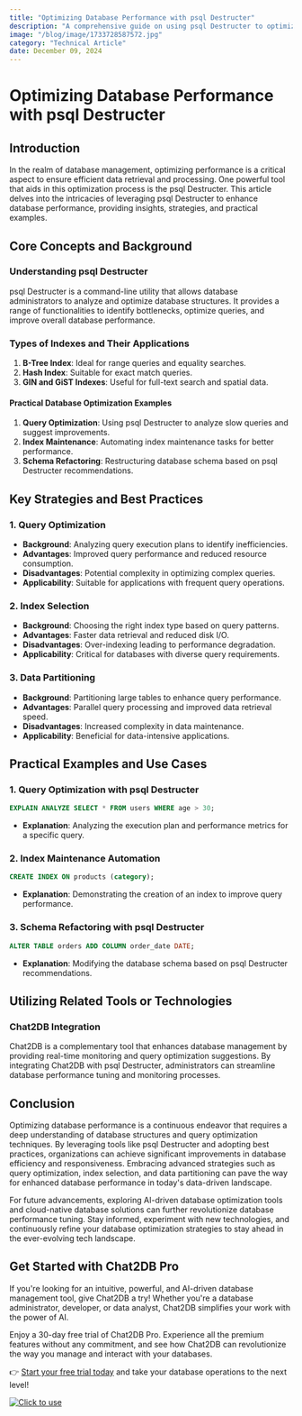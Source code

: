 ```yaml
---
title: "Optimizing Database Performance with psql Destructer"
description: "A comprehensive guide on using psql Destructer to optimize database performance, covering key concepts, strategies, practical examples, and tools."
image: "/blog/image/1733728587572.jpg"
category: "Technical Article"
date: December 09, 2024
---
```


# Optimizing Database Performance with psql Destructer

## Introduction

In the realm of database management, optimizing performance is a critical aspect to ensure efficient data retrieval and processing. One powerful tool that aids in this optimization process is the psql Destructer. This article delves into the intricacies of leveraging psql Destructer to enhance database performance, providing insights, strategies, and practical examples.

## Core Concepts and Background

### Understanding psql Destructer

psql Destructer is a command-line utility that allows database administrators to analyze and optimize database structures. It provides a range of functionalities to identify bottlenecks, optimize queries, and improve overall database performance.

### Types of Indexes and Their Applications

1. **B-Tree Index**: Ideal for range queries and equality searches.
2. **Hash Index**: Suitable for exact match queries.
3. **GIN and GiST Indexes**: Useful for full-text search and spatial data.

#### Practical Database Optimization Examples

1. **Query Optimization**: Using psql Destructer to analyze slow queries and suggest improvements.
2. **Index Maintenance**: Automating index maintenance tasks for better performance.
3. **Schema Refactoring**: Restructuring database schema based on psql Destructer recommendations.

## Key Strategies and Best Practices

### 1. Query Optimization

- **Background**: Analyzing query execution plans to identify inefficiencies.
- **Advantages**: Improved query performance and reduced resource consumption.
- **Disadvantages**: Potential complexity in optimizing complex queries.
- **Applicability**: Suitable for applications with frequent query operations.

### 2. Index Selection

- **Background**: Choosing the right index type based on query patterns.
- **Advantages**: Faster data retrieval and reduced disk I/O.
- **Disadvantages**: Over-indexing leading to performance degradation.
- **Applicability**: Critical for databases with diverse query requirements.

### 3. Data Partitioning

- **Background**: Partitioning large tables to enhance query performance.
- **Advantages**: Parallel query processing and improved data retrieval speed.
- **Disadvantages**: Increased complexity in data maintenance.
- **Applicability**: Beneficial for data-intensive applications.

## Practical Examples and Use Cases

### 1. Query Optimization with psql Destructer

```sql
EXPLAIN ANALYZE SELECT * FROM users WHERE age > 30;
```

- **Explanation**: Analyzing the execution plan and performance metrics for a specific query.

### 2. Index Maintenance Automation

```sql
CREATE INDEX ON products (category);
```

- **Explanation**: Demonstrating the creation of an index to improve query performance.

### 3. Schema Refactoring with psql Destructer

```sql
ALTER TABLE orders ADD COLUMN order_date DATE;
```

- **Explanation**: Modifying the database schema based on psql Destructer recommendations.

## Utilizing Related Tools or Technologies

### Chat2DB Integration

Chat2DB is a complementary tool that enhances database management by providing real-time monitoring and query optimization suggestions. By integrating Chat2DB with psql Destructer, administrators can streamline database performance tuning and monitoring processes.

## Conclusion

Optimizing database performance is a continuous endeavor that requires a deep understanding of database structures and query optimization techniques. By leveraging tools like psql Destructer and adopting best practices, organizations can achieve significant improvements in database efficiency and responsiveness. Embracing advanced strategies such as query optimization, index selection, and data partitioning can pave the way for enhanced database performance in today's data-driven landscape.

For future advancements, exploring AI-driven database optimization tools and cloud-native database solutions can further revolutionize database performance tuning. Stay informed, experiment with new technologies, and continuously refine your database optimization strategies to stay ahead in the ever-evolving tech landscape.


## Get Started with Chat2DB Pro

If you're looking for an intuitive, powerful, and AI-driven database management tool, give Chat2DB a try! Whether you're a database administrator, developer, or data analyst, Chat2DB simplifies your work with the power of AI.

Enjoy a 30-day free trial of Chat2DB Pro. Experience all the premium features without any commitment, and see how Chat2DB can revolutionize the way you manage and interact with your databases.

👉 [Start your free trial today](https://chat2db.ai/pricing) and take your database operations to the next level!


[![Click to use](/image/blog/bg/chat2db.jpg)](https://chat2db.ai/)
